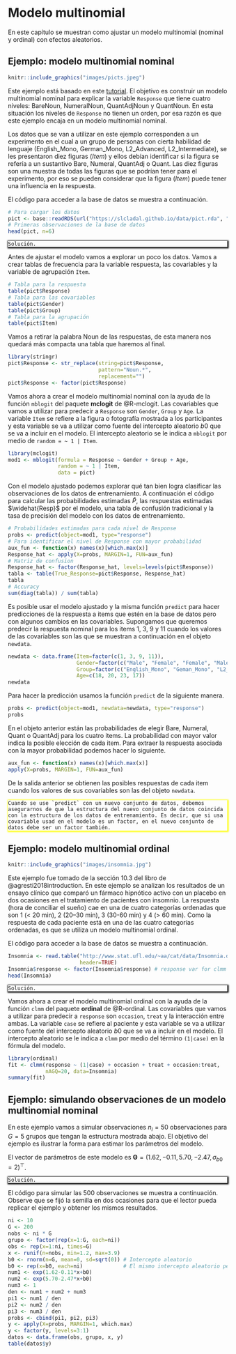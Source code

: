 # Modelo multinomial {#multinomial}

En este capítulo se muestran como ajustar un modelo multinomial (nominal y ordinal) con efectos aleatorios.

## Ejemplo: modelo multinomial nominal {-}

```r
knitr::include_graphics("images/picts.jpeg")
```

Este ejemplo está basado en este [tutorial](https://ladal.edu.au/regression.html#Mixed-Effects_Multinomial_Regression). El objetivo es construir un modelo multinomial nominal para explicar la variable `Response` que tiene cuatro niveles: BareNoun, NumeralNoun, QuantAdjNoun y QuantNoun. En esta situación los niveles de `Response` no tienen un orden, por esa razón es que este ejemplo encaja en un modelo multinomial nominal.

Los datos que se van a utilizar en este ejemplo corresponden a un experimento en el cual a un grupo de personas con cierta habilidad de lenguaje (English_Mono, German_Mono, L2_Advanced, L2_Intermediate), se les presentaron diez figuras (_Item_) y ellos debían identificar si la figura se refería a un sustantivo Bare, Numeral, QuantAdj o Quant. Las diez figuras son una muestra de todas las figuras que se podrían tener para el experimento, por eso se pueden considerar que la figura (_Item_) puede tener una influencia en la respuesta.

El código para acceder a la base de datos se muestra a continuación.

```r
# Para cargar los datos
pict <- base::readRDS(url("https://slcladal.github.io/data/pict.rda", "rb"))
# Primeras observaciones de la base de datos
head(pict, n=6)
```

<div style="-moz-box-shadow: 1px 1px 3px 2px #000000;
  -webkit-box-shadow: 1px 1px 3px 2px #000000;
  box-shadow:         1px 1px 3px 2px #000000;">

```block2
Solución.
```

</div>

Antes de ajustar el modelo vamos a explorar un poco los datos. Vamos a crear tablas de frecuencia para la variable respuesta, las covariables y la variable de agrupación `Item`.

```r
# Tabla para la respuesta
table(pict$Response)
# Tabla para las covariables
table(pict$Gender)
table(pict$Group)
# Tabla para la agrupación
table(pict$Item)
```

Vamos a retirar la palabra Noun de las respuestas, de esta manera nos quedará más compacta una tabla que haremos al final.

```r
library(stringr)
pict$Response <- str_replace(string=pict$Response, 
                             pattern="Noun.*", 
                             replacement="")
pict$Response <- factor(pict$Response)
```


Vamos ahora a crear el modelo multinomial nominal con la ayuda de la función `mblogit` del paquete **mclogit** de @R-mclogit. Las covariables que vamos a utilizar para predecir a `Response` son `Gender`, `Group` y `Age`. La variable `Item` se refiere a la figura o fotografía mostrada a los participantes y esta variable se va a utilizar como fuente del intercepto aleatorio $b0$ que se va a incluir en el modelo. El intercepto aleatorio se le indica a `mblogit` por medio de `random = ~ 1 | Item`.

```r
library(mclogit)
mod1 <- mblogit(formula = Response ~ Gender + Group + Age, 
                random = ~ 1 | Item, 
                data = pict)
```

Con el modelo ajustado podemos explorar qué tan bien logra clasificar las observaciones de los datos de entrenamiento. A continuación el código para calcular las probabilidades estimadas $\hat{P}$, las respuestas estimadas $\widehat{Resp}$ por el modelo, una tabla de confusión tradicional y la tasa de precisión del modelo con los datos de entrenamiento.

```r
# Probabilidades estimadas para cada nivel de Response
probs <- predict(object=mod1, type="response")
# Para identificar el nivel de Response con mayor probabilidad
aux_fun <- function(x) names(x)[which.max(x)]
Response_hat <- apply(X=probs, MARGIN=1, FUN=aux_fun)
# Matriz de confusion
Response_hat <- factor(Response_hat, levels=levels(pict$Response))
tabla <- table(True_Response=pict$Response, Response_hat)
tabla
# Accuracy
sum(diag(tabla)) / sum(tabla)
```

Es posible usar el modelo ajustado y la misma función `predict` para hacer predicciones de la respuesta a items que estén en la base de datos pero con algunos cambios en las covariables. Supongamos que queremos predecir la respuesta nominal para los items 1, 3, 9 y 11 cuando los valores de las covariables son las que se muestran a continuación en el objeto `newdata`.

```r
newdata <- data.frame(Item=factor(c(1, 3, 9, 11)), 
                      Gender=factor(c("Male", "Female", "Female", "Male")),
                      Group=factor(c("English_Mono", "Geman_Mono", "L2_Advanced", "L2_Intermediate")),
                      Age=c(18, 20, 23, 17))
newdata
```

Para hacer la predicción usamos la función `predict` de la siguiente manera.

```r
probs <- predict(object=mod1, newdata=newdata, type="response")
probs
```

En el objeto anterior están las probabilidades de elegir Bare, Numeral, Quant o QuantAdj para los cuatro items. La probabilidad con mayor valor indica la posible elección de cada item. Para extraer la respuesta asociada con la mayor probabilidad podemos hacer lo siguiente.

```r
aux_fun <- function(x) names(x)[which.max(x)]
apply(X=probs, MARGIN=1, FUN=aux_fun)
```

De la salida anterior se obtienen las posibles respuestas de cada item cuando los valores de sus covariables son las del objeto `newdata`.

<div style="-moz-box-shadow: 1px 1px 3px 2px #ffff00;
  -webkit-box-shadow: 1px 1px 3px 2px #ffff00;
  box-shadow:         1px 1px 3px 2px #ffff00;">

```block2
Cuando se use `predict` con un nuevo conjunto de datos, debemos asegurarnos de que la estructura del nuevo conjunto de datos coincida con la estructura de los datos de entrenamiento. Es decir, que si usa covariable usad en el modelo es un factor, en el nuevo conjunto de datos debe ser un factor también.
```

</div>

## Ejemplo: modelo multinomial ordinal {-}

```r
knitr::include_graphics("images/insomnia.jpg")
```

Este ejemplo fue tomado de la sección 10.3 del libro de @agresti2018introduction. En este ejemplo se analizan los resultados de un ensayo clínico que comparó un fármaco hipnótico activo con un placebo en dos ocasiones en el tratamiento de pacientes con insomnio. La respuesta (hora de conciliar el sueño) cae en una de cuatro categorías ordenadas que son 1 (< 20 min), 2 (20–30 min), 3 (30-60 min) y 4 (> 60 min). Como la respuesta de cada paciente está en una de las cuatro categorías ordenadas, es que se utiliza un modelo multinomial ordinal. 

El código para acceder a la base de datos se muestra a continuación.


```r
Insomnia <- read.table("http://www.stat.ufl.edu/~aa/cat/data/Insomnia.dat",
                       header=TRUE)
Insomnia$response <- factor(Insomnia$response) # response var for clmm must be factor
head(Insomnia)
```

<div style="-moz-box-shadow: 1px 1px 3px 2px #000000;
  -webkit-box-shadow: 1px 1px 3px 2px #000000;
  box-shadow:         1px 1px 3px 2px #000000;">

```block2
Solución.
```

</div>

Vamos ahora a crear el modelo multinomial ordinal con la ayuda de la función `clmm` del paquete **ordinal** de @R-ordinal. Las covariables que vamos a utilizar para predecir a `response` son `occasion`, `treat` y la interacción entre ambas. La variable `case` se refiere al paciente y esta variable se va a utilizar como fuente del intercepto aleatorio $b0$ que se va a incluir en el modelo. El intercepto aleatorio se le indica a `clmm` por medio del término `(1|case)` en la fórmula del modelo.

```r
library(ordinal)
fit <- clmm(response ~ (1|case) + occasion + treat + occasion:treat,
            nAGQ=20, data=Insomnia) 
summary(fit)
```











## Ejemplo: simulando observaciones de un modelo multinomial nominal {-}
En este ejemplo vamos a simular observaciones $n_i=50$ observaciones para $G=5$ grupos que tengan la estructura mostrada abajo. El objetivo del ejemplo es ilustrar la forma para estimar los parámetros del modelo.

\begin{align*} 
y_{ij} | b_0 &\sim  Multinomial(\left\lbrace 1, 2, 3 \right\rbrace, \left\lbrace \pi_1, \pi_2, \pi_3 \right\rbrace) \\ 
\pi_{1i} &= \frac{e^{1.62-0.11x_{ij}+b0}}{1+e^{1.62-0.11x_{ij}+b0}+e^{5.70.2.47x_{ij}+b0}} \\
\pi_{2i} &= \frac{e^{5.70-2.47x_{ij}+b0}}{1+e^{1.62-0.11x_{ij}+b0}+e^{5.70-2.47x_{ij}+b0}} \\
\pi_{3i} &= \frac{1}{1+e^{1.62-0.11x_{ij}+b0}+e^{5.70-0.2.47x_{ij}+b0}} \\
b_{0} &\sim N(0, \sigma^2_{b0}=4) \\
x_{ij} &\sim U(1, 4)
\end{align*}

El vector de parámetros de este modelo es $\boldsymbol{\Theta}=(1.62, -0.11, 5.70, -2.47, \sigma_{b0}=2)^\top$.

<div style="-moz-box-shadow: 1px 1px 3px 2px #000000;
  -webkit-box-shadow: 1px 1px 3px 2px #000000;
  box-shadow:         1px 1px 3px 2px #000000;">

```block2
Solución.
```

</div>

El código para simular las 500 observaciones se muestra a continuación. Observe que se fijó la semilla en dos ocasiones para que el lector pueda replicar el ejemplo y obtener los mismos resultados.

```r
ni <- 10
G <- 200
nobs <- ni * G
grupo <- factor(rep(x=1:G, each=ni))
obs <- rep(x=1:ni, times=G)
x <- runif(n=nobs, min=1.2, max=3.9)
b0 <- rnorm(n=G, mean=0, sd=sqrt(0)) # Intercepto aleatorio
b0 <- rep(x=b0, each=ni)             # El mismo intercepto aleatorio pero repetido
num1 <- exp(1.62-0.11*x+b0)
num2 <- exp(5.70-2.47*x+b0)
num3 <- 1
den <- num1 + num2 + num3
pi1 <- num1 / den
pi2 <- num2 / den
pi3 <- num3 / den
probs <- cbind(pi1, pi2, pi3)
y <- apply(X=probs, MARGIN=1, which.max)
y <- factor(y, levels=3:1)
datos <- data.frame(obs, grupo, x, y)
table(datos$y)
```
